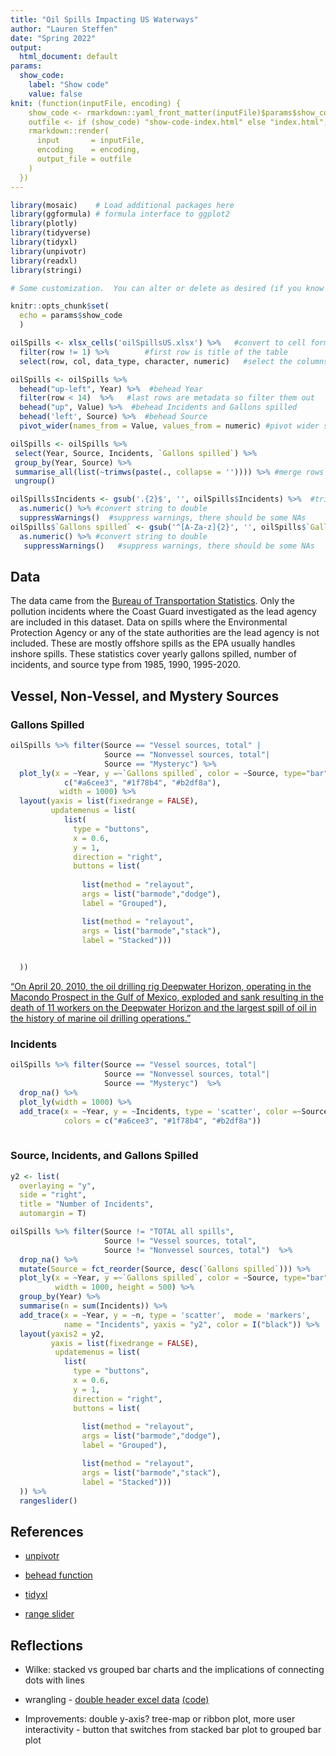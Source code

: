 ```yaml
---
title: "Oil Spills Impacting US Waterways"
author: "Lauren Steffen"
date: "Spring 2022"
output: 
  html_document: default
params: 
  show_code: 
    label: "Show code"
    value: false
knit: (function(inputFile, encoding) {
    show_code <- rmarkdown::yaml_front_matter(inputFile)$params$show_code$value;
    outfile <- if (show_code) "show-code-index.html" else "index.html";
    rmarkdown::render( 
      input       = inputFile, 
      encoding    = encoding, 
      output_file = outfile
    )
  })
---
```


```r
library(mosaic)    # Load additional packages here 
library(ggformula) # formula interface to ggplot2
library(plotly)
library(tidyverse)
library(tidyxl)
library(unpivotr)
library(readxl)
library(stringi)

# Some customization.  You can alter or delete as desired (if you know what you are doing).

knitr::opts_chunk$set(
  echo = params$show_code
  )  
```


  
```r
oilSpills <- xlsx_cells('oilSpillsUS.xlsx') %>%   #convert to cell format so that tidyxl and unpivotr work
  filter(row != 1) %>%        #first row is title of the table
  select(row, col, data_type, character, numeric)   #select the columns containing data and its location

oilSpills <- oilSpills %>% 
  behead("up-left", Year) %>%  #behead Year
  filter(row < 14)  %>%   #last rows are metadata so filter them out
  behead("up", Value) %>%  #behead Incidents and Gallons spilled
  behead('left', Source) %>%  #behead Source
  pivot_wider(names_from = Value, values_from = numeric) #pivot wider so there is a column for Incidents and Gallons spilled

oilSpills <- oilSpills %>% 
 select(Year, Source, Incidents, `Gallons spilled`) %>% 
 group_by(Year, Source) %>% 
 summarise_all(list(~trimws(paste(., collapse = '')))) %>% #merge rows together
 ungroup()

oilSpills$Incidents <- gsub('.{2}$', '', oilSpills$Incidents) %>%  #trim NAs
  as.numeric() %>% #convert string to double 
  suppressWarnings()  #suppress warnings, there should be some NAs
oilSpills$`Gallons spilled` <- gsub('^[A-Za-z]{2}', '', oilSpills$`Gallons spilled`) %>% #trim NAs
  as.numeric() %>% #convert string to double
   suppressWarnings()   #suppress warnings, there should be some NAs
```


## Data
The data came from the [Bureau of Transportation Statistics](https://www.bts.gov/content/petroleum-oil-spills-impacting-navigable-us-waters). Only the pollution incidents where the Coast Guard investigated as the lead agency are included in this dataset. Data on spills where the Environmental Protection Agency or any of the state authorities are the lead agency is not included. These are mostly offshore spills as the EPA usually handles inshore spills. These statistics cover yearly gallons spilled, number of incidents, and source type from 1985, 1990, 1995-2020. 

## Vessel, Non-Vessel, and Mystery Sources

### Gallons Spilled

```r
oilSpills %>% filter(Source == "Vessel sources, total" | 
                     Source == "Nonvessel sources, total"|
                     Source == "Mysteryc") %>%
  plot_ly(x = ~Year, y =~`Gallons spilled`, color = ~Source, type="bar", colors = 
            c("#a6cee3", "#1f78b4", "#b2df8a"),
           width = 1000) %>%
  layout(yaxis = list(fixedrange = FALSE),
         updatemenus = list(
            list(
              type = "buttons",
              x = 0.6,
              y = 1,
              direction = "right",
              buttons = list(
                
                list(method = "relayout",
                args = list("barmode","dodge"),
                label = "Grouped"),

                list(method = "relayout",
                args = list("barmode","stack"),
                label = "Stacked")))

                
  ))
```

["On April 20, 2010, the oil drilling rig Deepwater Horizon, operating in the Macondo Prospect in the Gulf of Mexico, exploded and sank resulting in the death of 11 workers on the Deepwater Horizon and the largest spill of oil in the history of marine oil drilling operations."](https://www.epa.gov/enforcement/deepwater-horizon-bp-gulf-mexico-oil-spill#:~:text=On%20April%2020%2C%202010%2C%20the,of%20marine%20oil%20drilling%20operations.)

### Incidents

```r
oilSpills %>% filter(Source == "Vessel sources, total"| 
                     Source == "Nonvessel sources, total"|
                     Source == "Mysteryc")  %>%
  drop_na() %>%
  plot_ly(width = 1000) %>%
  add_trace(x = ~Year, y = ~Incidents, type = 'scatter', color =~Source, mode = 'lines+markers', 
            colors = c("#a6cee3", "#1f78b4", "#b2df8a"))
  
```

### Source, Incidents, and Gallons Spilled

```r
y2 <- list(
  overlaying = "y",
  side = "right",
  title = "Number of Incidents",
  automargin = T)

oilSpills %>% filter(Source != "TOTAL all spills", 
                     Source != "Vessel sources, total", 
                     Source != "Nonvessel sources, total")  %>%
  drop_na() %>%
  mutate(Source = fct_reorder(Source, desc(`Gallons spilled`))) %>%
  plot_ly(x = ~Year, y =~`Gallons spilled`, color = ~Source, type="bar", colors = "Accent",
          width = 1000, height = 500) %>%
  group_by(Year) %>%
  summarise(n = sum(Incidents)) %>%
  add_trace(x = ~Year, y = ~n, type = 'scatter',  mode = 'markers', 
            name = "Incidents", yaxis = "y2", color = I("black")) %>%
  layout(yaxis2 = y2,
         yaxis = list(fixedrange = FALSE),
          updatemenus = list(
            list(
              type = "buttons",
              x = 0.6,
              y = 1,
              direction = "right",
              buttons = list(
                
                list(method = "relayout",
                args = list("barmode","dodge"),
                label = "Grouped"),

                list(method = "relayout",
                args = list("barmode","stack"),
                label = "Stacked")))
  )) %>%
  rangeslider()

```

## References 

* [unpivotr](https://nacnudus.github.io/spreadsheet-munging-strategies/pivot-simple.html#two-clear-rows-of-text-column-headers-left-aligned)

* [behead function](https://www.rdocumentation.org/packages/unpivotr/versions/0.6.2/topics/behead)

* [tidyxl](https://cran.r-project.org/web/packages/tidyxl/vignettes/tidyxl.html`)

* [range slider](https://stackoverflow.com/questions/62875576/zoom-on-y-axis-while-using-plotlyrangeslider)

## Reflections

* Wilke: stacked vs grouped bar charts and the implications of connecting dots with lines

* wrangling - [double header excel data](https://www.bts.gov/content/petroleum-oil-spills-impacting-navigable-us-waters) [(code)](show-code-index.html)

* Improvements: double y-axis? tree-map or ribbon plot, more user interactivity - button that switches from stacked bar plot to grouped bar plot

